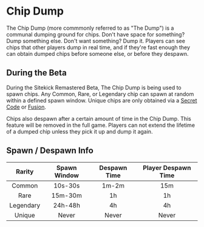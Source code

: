 # Chip Dump

The Chip Dump (more commmonly referred to as "The Dump") is a communal dumping ground for chips.  Don't have space for something?  Dump something else.  Don't want something?  Dump it.  Players can see chips that other players dump in real time, and if they're fast enough they can obtain dumped chips before someone else, or before they despawn.

## During the Beta
During the Sitekick Remastered Beta, The Chip Dump is being used to spawn chips.  Any Common, Rare, or Legendary chip can spawn at random within a defined spawn window.  Unique chips are only obtained via a [Secret Code](/docs/features/secret_code) or [Fusion](/docs/features/fusion).

Chips also despawn after a certain amount of time in the Chip Dump.  This feature will be removed in the full game.  Players can not extend the lifetime of a dumped chip unless they pick it up and dump it again.

## Spawn / Despawn Info

| Rarity | Spawn Window | Despawn Time | Player Despawn Time |
|:----:|:----:|:----:|:----:|
| Common | 10s-30s | 1m-2m | 15m |
| Rare | 15m-30m | 1h | 1h |
| Legendary | 24h-48h | 4h | 4h |
| Unique | Never | Never | Never |
